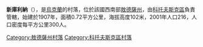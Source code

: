 {{coord|47|43|23|N|29|20|53|E|scale:30000|display=title}}

'''新庫利納'''（{{lang-uk|Нова Кульна}}），是[[烏克蘭|烏克蘭]]的村落，位於該國西南部[[敖德薩州|敖德薩州]]，由[[科托夫斯克區|科托夫斯克區]]負責管轄，始建於1907年，面積0.72平方公里，海拔高度102米，2001年人口216，人口密度每平方公里300人。

{{DEFAULTSORT:Нова Кульна}}
[[Category:敖德薩州村落|Category:敖德薩州村落]]
[[Category:科托夫斯克區村落|Category:科托夫斯克區村落]]


{{Odessa-geo-stub}}